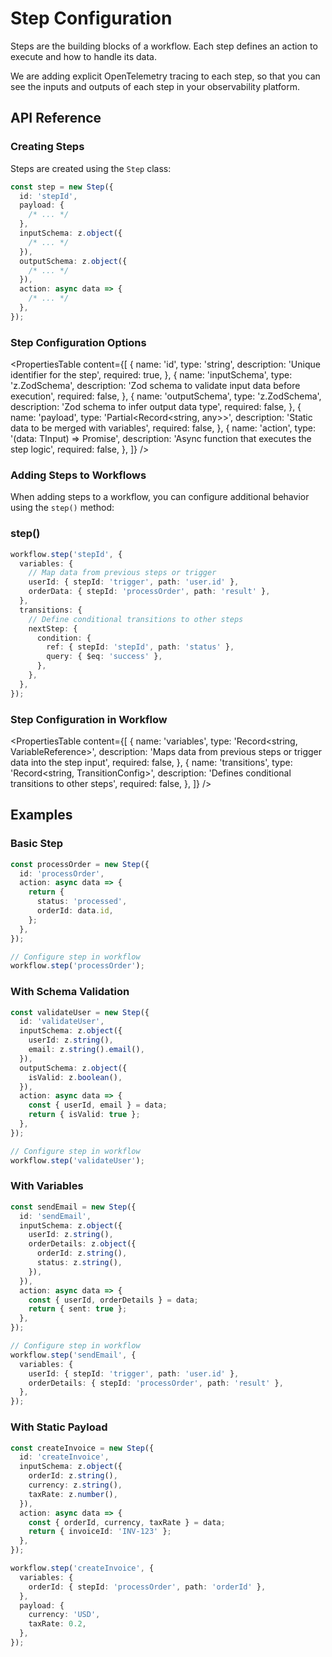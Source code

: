 # Step Configuration

Steps are the building blocks of a workflow. Each step defines an action to execute and how to handle its data.

We are adding explicit OpenTelemetry tracing to each step, so that you can see the inputs and outputs of each step in your observability platform.

## API Reference

### Creating Steps

Steps are created using the `Step` class:

```ts showLineNumbers
const step = new Step({
  id: 'stepId',
  payload: {
    /* ... */
  },
  inputSchema: z.object({
    /* ... */
  }),
  outputSchema: z.object({
    /* ... */
  }),
  action: async data => {
    /* ... */
  },
});
```

### Step Configuration Options

<PropertiesTable
  content={[
    {
      name: 'id',
      type: 'string',
      description: 'Unique identifier for the step',
      required: true,
    },
    {
      name: 'inputSchema',
      type: 'z.ZodSchema',
      description: 'Zod schema to validate input data before execution',
      required: false,
    },
    {
      name: 'outputSchema',
      type: 'z.ZodSchema',
      description: 'Zod schema to infer output data type',
      required: false,
    },
    {
      name: 'payload',
      type: 'Partial<Record<string, any>>',
      description: 'Static data to be merged with variables',
      required: false,
    },
    {
      name: 'action',
      type: '(data: TInput) => Promise<TOutput>',
      description: 'Async function that executes the step logic',
      required: false,
    },
  ]}
/>

### Adding Steps to Workflows

When adding steps to a workflow, you can configure additional behavior using the `step()` method:

### step()

```ts showLineNumbers
workflow.step('stepId', {
  variables: {
    // Map data from previous steps or trigger
    userId: { stepId: 'trigger', path: 'user.id' },
    orderData: { stepId: 'processOrder', path: 'result' },
  },
  transitions: {
    // Define conditional transitions to other steps
    nextStep: {
      condition: {
        ref: { stepId: 'stepId', path: 'status' },
        query: { $eq: 'success' },
      },
    },
  },
});
```

### Step Configuration in Workflow

<PropertiesTable
  content={[
    {
      name: 'variables',
      type: 'Record<string, VariableReference>',
      description: 'Maps data from previous steps or trigger data into the step input',
      required: false,
    },
    {
      name: 'transitions',
      type: 'Record<string, TransitionConfig>',
      description: 'Defines conditional transitions to other steps',
      required: false,
    },
  ]}
/>

## Examples

### Basic Step

```ts showLineNumbers
const processOrder = new Step({
  id: 'processOrder',
  action: async data => {
    return {
      status: 'processed',
      orderId: data.id,
    };
  },
});

// Configure step in workflow
workflow.step('processOrder');
```

### With Schema Validation

```ts showLineNumbers
const validateUser = new Step({
  id: 'validateUser',
  inputSchema: z.object({
    userId: z.string(),
    email: z.string().email(),
  }),
  outputSchema: z.object({
    isValid: z.boolean(),
  }),
  action: async data => {
    const { userId, email } = data;
    return { isValid: true };
  },
});

// Configure step in workflow
workflow.step('validateUser');
```

### With Variables

```ts showLineNumbers
const sendEmail = new Step({
  id: 'sendEmail',
  inputSchema: z.object({
    userId: z.string(),
    orderDetails: z.object({
      orderId: z.string(),
      status: z.string(),
    }),
  }),
  action: async data => {
    const { userId, orderDetails } = data;
    return { sent: true };
  },
});

// Configure step in workflow
workflow.step('sendEmail', {
  variables: {
    userId: { stepId: 'trigger', path: 'user.id' },
    orderDetails: { stepId: 'processOrder', path: 'result' },
  },
});
```

### With Static Payload

```ts showLineNumbers
const createInvoice = new Step({
  id: 'createInvoice',
  inputSchema: z.object({
    orderId: z.string(),
    currency: z.string(),
    taxRate: z.number(),
  }),
  action: async data => {
    const { orderId, currency, taxRate } = data;
    return { invoiceId: 'INV-123' };
  },
});

workflow.step('createInvoice', {
  variables: {
    orderId: { stepId: 'processOrder', path: 'orderId' },
  },
  payload: {
    currency: 'USD',
    taxRate: 0.2,
  },
});
```
